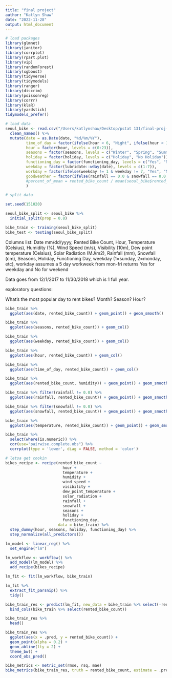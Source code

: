 ```yaml
---
title: "final project"
author: "Katlyn Shaw"
date: "2022-11-28"
output: html_document
---
```


```r
# load packages
library(glmnet)
library(janitor)
library(corrplot)
library(rpart.plot)
library(vip)
library(randomForest)
library(xgboost)
library(tidyverse)
library(tidymodels)
library(ranger)
library(discrim)
library(poissonreg)
library(corrr)
library(klaR)
library(yardstick)
tidymodels_prefer()
```

```r
# load data
seoul_bike <- read.csv("/Users/katlynshaw/Desktop/pstat 131/final-proj-131-shawk/SeoulBikeDataColNameFIXED.csv") %>% 
  clean_names() %>% 
  mutate(date = as.Date(date, "%d/%m/%Y"),
         time_of_day = factor(ifelse(hour < 6, "Night", ifelse(hour < 12, "Morning", ifelse(hour < 18, "Afternoon", ifelse(hour < 24, "Evening", "Null")))), levels = c("Night", "Morning", "Afternoon", "Evening")),
         hour = factor(hour, levels = c(0:23)),
         seasons = factor(seasons, levels = c("Winter", "Spring", "Summer", "Autumn")),
         holiday = factor(holiday, levels = c("Holiday", "No Holiday")),
         functioning_day = factor(functioning_day, levels = c("Yes", "No")),
         weekday = factor(lubridate::wday(date), levels = c(1:7)),
         workday = factor(ifelse(weekday != 1 & weekday != 7, "Yes", "No"), levels = c("Yes", "No")),
         goodweather = factor(ifelse(rainfall == 0.0 & snowfall == 0.0, "Yes", "No"), levels = c("Yes", "No"))
         #percent_of_mean = rented_bike_count / mean(seoul_bike$rented_bike_count)
         )
```

```r
# split data

set.seed(151020)

seoul_bike_split <- seoul_bike %>% 
  initial_split(prop = 0.8)

bike_train <- training(seoul_bike_split)
bike_test <- testing(seoul_bike_split)

```


Columns list: Date mm/dd/yyyy, Rented Bike Count, Hour, Temperature (Celsius), Humidity (%), Wind Speed (m/s), Visibility (10m), Dew point temperature (Celsius), Solar Radiation (MJ/m2), Rainfall (mm), Snowfall (cm), Seasons, Holiday, Functioning Day, weekday (1=sunday, 2=monday, etc), workday assumes a 5 day workweek from mon-fri returns Yes for weekday and No for weekend

Data goes from 12/1/2017 to 11/30/2018 which is 1 full year.

exploratory questions:

What's the most popular day to rent bikes? Month? Season? Hour?


```r

bike_train %>% 
  ggplot(aes(date, rented_bike_count)) + geom_point() + geom_smooth()

bike_train %>% 
  ggplot(aes(seasons, rented_bike_count)) + geom_col()

bike_train %>% 
  ggplot(aes(weekday, rented_bike_count)) + geom_col()

bike_train %>% 
  ggplot(aes(hour, rented_bike_count)) + geom_col()

bike_train %>% 
  ggplot(aes(time_of_day, rented_bike_count)) + geom_col()

bike_train %>% 
  ggplot(aes(rented_bike_count, humidity)) + geom_point() + geom_smooth(method = "lm")

bike_train %>% filter(rainfall != 0.0) %>% 
  ggplot(aes(rainfall, rented_bike_count)) + geom_point() + geom_smooth(method = "lm")

bike_train %>% filter(snowfall != 0.0) %>%
  ggplot(aes(snowfall, rented_bike_count)) + geom_point() + geom_smooth(method = "lm")

bike_train %>% 
  ggplot(aes(temperature, rented_bike_count)) + geom_point() + geom_smooth()

bike_train %>% 
  select(where(is.numeric)) %>% 
  cor(use="pairwise.complete.obs") %>% 
  corrplot(type = 'lower', diag = FALSE, method = 'color')

```

```r
# letsa get cookin
bikes_recipe <- recipe(rented_bike_count ~
                         hour +
                         temperature +
                         humidity +
                         wind_speed +
                         visibility +
                         dew_point_temperature +
                         solar_radiation +
                         rainfall +
                         snowfall +
                         seasons +
                         holiday +
                         functioning_day,
                       data = bike_train) %>% 
  step_dummy(hour, seasons, holiday, functioning_day) %>% 
  step_normalize(all_predictors())

```

```r

lm_model <- linear_reg() %>% 
  set_engine("lm")

lm_workflow <- workflow() %>% 
  add_model(lm_model) %>% 
  add_recipe(bikes_recipe)

lm_fit <- fit(lm_workflow, bike_train)

lm_fit %>%
  extract_fit_parsnip() %>% 
  tidy()

bike_train_res <- predict(lm_fit, new_data = bike_train %>% select(-rented_bike_count)) %>% 
  bind_cols(bike_train %>% select(rented_bike_count))

bike_train_res %>% 
  head()

bike_train_res %>% 
  ggplot(aes(x = .pred, y = rented_bike_count)) +
  geom_point(alpha = 0.2) +
  geom_abline(lty = 2) + 
  theme_bw() +
  coord_obs_pred()

bike_metrics <- metric_set(rmse, rsq, mae)
bike_metrics(bike_train_res, truth = rented_bike_count, estimate = .pred)

```





